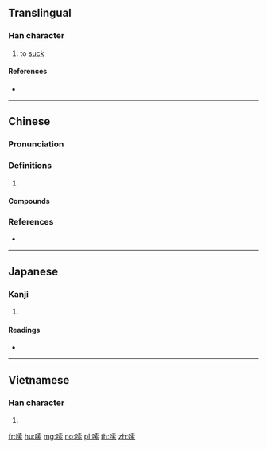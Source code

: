 ==Translingual==

===Han character===
{{Han char|rn=30|rad=口|as=10|sn=13|four=64093|canj=RJBF|ids=⿰口索}}

# to [[suck]]

====References====
* {{Han ref|kx=0204.111|dkj=04135|hdz=10666.010|uh=55E6|ud=21990|bh=B6DB|bd=46811}}

----

==Chinese==
{{zh-forms}}

===Pronunciation===
{{zh-pron
|m=suō
|c=so1,sok3
|mn=so
|cat=
}}

===Definitions===
{{zh-hanzi}}

# {{rfdef|zh}}

====Compounds====
{{zh-der|哆嗦|囉嗦|囉囉嗦嗦|囉哩囉嗦|哆囉哆嗦|打哆嗦}}

===References===
* {{R:yue:mfccd}}

----

==Japanese==

===Kanji===
{{ja-kanji|grade=|rs=口10}}

# {{defn|lang=ja|sort=口10}}

====Readings====
* {{ja-readings|on=[[さ]] (sa)|kun=}}

----

==Vietnamese==

===Han character===
{{vi-hantu|[[sách]]|rs=口10}}

# {{defn|lang=vi|sort=口10}}

[[fr:嗦]]
[[hu:嗦]]
[[mg:嗦]]
[[no:嗦]]
[[pl:嗦]]
[[th:嗦]]
[[zh:嗦]]